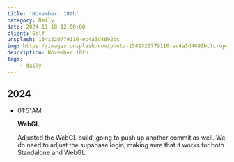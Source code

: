 ```yaml
---
title: 'November: 18th'
category: Daily
date: 2024-11-18 12:00:00
client: Self
unsplash: 1541320779116-ec4a3d4692bc
img: https://images.unsplash.com/photo-1541320779116-ec4a3d4692bc?crop=entropy&cs=srgb&fm=jpg&ixid=MnwzNjM5Nzd8MHwxfHJhbmRvbXx8fHx8fHx8fDE2ODE3NDg2ODY&ixlib=rb-4.0.3&q=85
description: November 18th.
tags:
    - daily
---
```



## 2024

-   01:51AM

    **WebGL**

    Adjusted the WebGL build, going to push up another commit as well.
    We do need to adjust the supabase login, making sure that it works for both Standalone and WebGL.